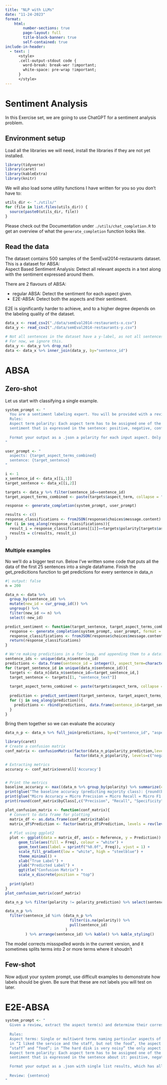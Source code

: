```yaml
---
title: "NLP with LLMs" 
date: "11-24-2023"
format: 
    html:
        number-sections: true
        page-layout: full
        title-block-banner: true
        self-contained: true
include-in-header:
  - text: |
      <style>
      .cell-output-stdout code {
        word-break: break-wor !important;
        white-space: pre-wrap !important;
      }
      </style>
---
```


# Sentiment Analysis

In this Exercise set, we are going to use ChatGPT for a sentiment analysis problem. 

## Environment setup
Load all the libraries we will need, install the libraries if they are not yet installed. 
```r
library(tidyverse)
library(caret)
library(kableExtra)
library(knitr)
```

We will also load some utility functions I have written for you so you don't have to:

```r
utils_dir <- "./utils/"
for (file in list.files(utils_dir)) {
  source(paste0(utils_dir, file))
}
```

Please check out the Documentation under `./utils/chat_completion.R` to get an overview of what the `generate_completion` function looks like. 

## Read the data
The dataset contains 500 samples of the SemEval2014-restaurants dataset. This is a dataset for ABSA:\
Aspect Based Sentiment Analysis: Detect all relevant aspects in a text along with the sentiment expressed around them. 

There are 2 flavours of ABSA:

- regular ABSA: Detect the sentiment for each aspect given. 
- E2E-ABSA: Detect both the aspects and their sentiment. 

E2E is significantly harder to achieve, and to a higher degree depends on the labeling quality of the dataset. 

```r
data_x <- read_csv2("./data/semEval2014-restaurants-x.csv")
data_y <- read_csv2("./data/semEval2014-restaurants-y.csv")

# Not all sentences in the dataset have a y-label, as not all sentences have a sentiment expression in them
# For now, we ignore this. 
data_y <- data_y %>% drop_na()
data <- data_x %>% inner_join(data_y, by="sentence_id")
```
# ABSA

## Zero-shot

Let us start with classifying a single example. 
```r
system_prompt <- "
  You are a sentiment labeling expert. You will be provided with a review along with a list of aspects. For each aspect, determine the sentiment polarity. 
  Rules:
  Aspect term polarity: Each aspect term has to be assigned one of the following polarities based on the 
  sentiment that is expressed in the sentence: positive, negative, conflict (both positive and negative sentiment), neutral (neither positive nor negative sentiment)
  
  Format your output as a .json a polarity for each input aspect. Only return this json.
"

user_prompt <- "
  aspects: {target_aspect_terms_combined}
  sentence: {target_sentence}
"
```

```r
i <- 1
x_sentence_id <- data_x[[i,1]]
target_sentence <- data_x[[i,2]]

targets <- data_y %>% filter(sentence_id==sentence_id)
target_aspect_terms_combined <- paste(targets$aspect_term, collapse = ", ")
```

```r
response <- generate_completion(system_prompt, user_prompt)
```
```r
results <- c()
response_classifications <- fromJSON(response$choices$message.content)
for (i in seq_along(response_classifications)){
  result_i = response_classifications[[i]]==targets$polarity[targets$aspect_term==names(response_classifications)[[1]]]
  results = c(results, result_i)
}
```

### Multiple examples
No we'll do a bigger test run. Below I've written some code that puts all the data of the first 25 sentences into a single
dataframe. Finish the get_predicitions function to get predictions for every sentence in data_n
```r
#| output: false
n = 200

data_n <- data %>%
  group_by(sentence_id) %>%
  mutate(new_id = cur_group_id()) %>%
  ungroup() %>%
  filter(new_id <= n) %>%
  select(-new_id)

predict_sentiment <- function(target_sentence, target_aspect_terms_combined, system_prompt=system_prompt, user_prompt=user_prompt){
  response <- generate_completion(system_prompt, user_prompt, format = list("type" = "json_object"))
  response_classifications <- fromJSON(response$choices$message.content)
  return(response_classifications)
}

# We're making predictions in a for loop, and appending them to a dataframe
sentence_ids <- unique(data_n$sentence_id)
predictions <- data.frame(sentence_id = integer(), aspect_term=character(), prediction=character())
for (target_sentence_id in unique(data_n$sentence_id)){
  targets <- data_n[data_n$sentence_id==target_sentence_id,]
  target_sentence <- targets[[1, "sentence_text"]]
  
  target_aspect_terms_combined <- paste(targets$aspect_term, collapse = ", ")
  
  prediction <- predict_sentiment(target_sentence, target_aspect_terms_combined, system_prompt, user_prompt)
  for (j in seq_along(prediction)){
    predictions <- rbind(predictions, data.frame(sentence_id=target_sentence_id, aspect_term = names(prediction)[[j]], polarity_prediction = prediction[[j]]))
  }
}
```

Bring them together so we can evaluate the accuracy
```r
data_n_p <- data_n %>% full_join(predictions, by=c("sentence_id", "aspect_term"))
```

```r
library(caret)
# Create a confusion matrix
conf_matrix <- confusionMatrix(factor(data_n_p$polarity_prediction,levels=c("negative", "neutral", "positive", "conflict")), 
                               factor(data_n_p$polarity, levels=c("negative", "neutral", "positive", "conflict")))

# Extracting metrics
accuracy <- conf_matrix$overall['Accuracy']


# Print the metrics
baseline_accuracy <- max((data_n %>% group_by(polarity) %>% summarize(count=n()))$count)/nrow(data_n)
print(glue("The baseline accuracy (predicting majority class): {round(baseline_accuracy,3)}"))
print(glue("Micro Accuracy = Micro Precision = Micro Recall = Micro F1: {round(accuracy,3)}"))
print(round(conf_matrix$byClass[,c("Precision", "Recall", "Specificity")],3))
```

```r
plot_confusion_matrix <- function(conf_matrix){
  # Convert to data frame for plotting
  matrix_df <- as.data.frame(conf_matrix$table)
  matrix_df$Prediction <- factor(matrix_df$Prediction, levels = rev(levels(matrix_df$Prediction)))
  
  # Plot using ggplot2
  plot <- ggplot(data = matrix_df, aes(x = Reference, y = Prediction)) +
      geom_tile(aes(fill = Freq), colour = "white") +
      geom_text(aes(label = sprintf("%0.0f", Freq)), vjust = 1) +
      scale_fill_gradient(low = "white", high = "steelblue") +
      theme_minimal() +
      xlab("True Label") +
      ylab("Predicted Label") +
      ggtitle("Confusion Matrix") + 
      scale_x_discrete(position = "top") 
  
  print(plot)
}
plot_confusion_matrix(conf_matrix)
```
```r
data_n_p %>% filter(polarity != polarity_prediction) %>% select(sentence_text, aspect_term, polarity, polarity_prediction) %>% kable() %>% kable_styling()
```
```r
data_n_p %>% 
  filter(sentence_id %in% (data_n_p %>% 
                             filter(is.na(polarity)) %>% 
                             pull(sentence_id)
                           )
         ) %>% arrange(sentence_id) %>% kable() %>% kable_styling()
```

The model corrects missspelled words in the current version, and it sometimes splits terms into 2 or more terms where it shoudn't

## Few-shot
Now adjust your system prompt, use difficult examples to demonstrate how labels should be given. 
Be sure that these are not labels you will test on later. 

# E2E-ABSA

```r
system_prompt <- "
  Given a review, extract the aspect term(s) and determine their corresponding sentiment polarity.
  
  Rules:
  Aspect terms: Single or multiword terms naming particular aspects of the target entity. For example,
  in “I liked the service and the staff, but not the food”, the aspect terms are “service”,
  “staff” and “food”; in “The hard disk is very noisy” the only aspect term is “hard disk”.
  Aspect term polarity: Each aspect term has to be assigned one of the following polarities based on the 
  sentiment that is expressed in the sentence about it: positive, negative, conflict (both positive and negative sentiment), neutral (neither positive nor negative sentiment)

  Format your output as a .json with single list results, which has all pairs of 'aspect':'polarity' detected in the sentence.
  
  Review: {sentence}
"
```